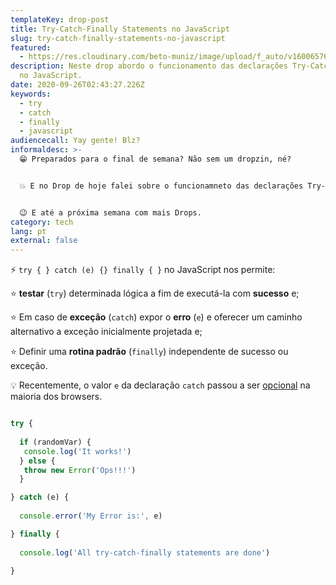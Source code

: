 ```yaml
---
templateKey: drop-post
title: Try-Catch-Finally Statements no JavaScript
slug: try-catch-finally-statements-no-javascript
featured:
  - https://res.cloudinary.com/beto-muniz/image/upload/f_auto/v1600657693/Titulo_Subtitulo_Site_xbkare.jpg
description: Neste drop abordo o funcionamento das declarações Try-Catch-Finally
  no JavaScript.
date: 2020-09-26T02:43:27.226Z
keywords:
  - try
  - catch
  - finally
  - javascript
audiencecall: Yay gente! Blz?
informaldesc: >-
  😁 Preparados para o final de semana? Não sem um dropzin, né? 


  💥 E no Drop de hoje falei sobre o funcionamneto das declarações Try-Catch-Finally no JavaScript. Ficou bem bacana, espero que gostem. 


  😉 E até a próxima semana com mais Drops.
category: tech
lang: pt
external: false
---
```


<Drop>

⚡️  `try { } catch (e) {} finally { }` no JavaScript nos permite:

⭐️ **testar** (`try`) determinada lógica a fim de executá-la com **sucesso** e;

⭐️ Em caso de **exceção** (`catch`) expor o **erro** (`e`) e oferecer um caminho alternativo a exceção inicialmente projetada e;

⭐️ Definir uma **rotina padrão** (`finally`) independente de sucesso ou exceção.

💡 Recentemente, o valor `e` da declaração `catch` passou a ser [opcional](https://caniuse.com/?search=try%20catch%20optional) na maioria dos browsers.



```javascript

try {
  
  if (randomVar) {
   console.log('It works!')
  } else {
   throw new Error('Ops!!!')
  }

} catch (e) {
  
  console.error('My Error is:', e)

} finally {
  
  console.log('All try-catch-finally statements are done')
 
}
```

</Drop>